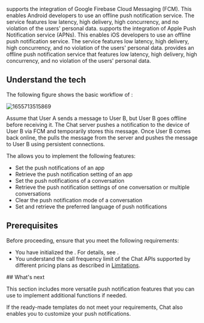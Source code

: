 
<PlatformWrapper notAllowed="android">
<PlatformWrapper notAllowed="ios">
<PlatformWrapper notAllowed="web">
<PlatformWrapper notAllowed="flutter">
<PlatformWrapper notAllowed="react-native">
<NoPush />
</PlatformWrapper>
</PlatformWrapper>
</PlatformWrapper>
</PlatformWrapper>
</PlatformWrapper>

<PlatformWrapper notAllowed="windows">
<PlatformWrapper notAllowed="unity">

<PlatformWrapper notAllowed="ios">
<PlatformWrapper notAllowed="web">
<Vg k="CHAT"/> supports the integration of Google Firebase Cloud Messaging (FCM). This enables Android developers to use an offline push notification service. The service features low latency, high delivery, high concurrency, and no violation of the users' personal data.
</PlatformWrapper>
</PlatformWrapper>

<PlatformWrapper platform="ios">
<Vg k="CHAT"/> supports the integration of Apple Push Notification service (APNs). This enables iOS developers to use an offline push notification service. The service features low latency, high delivery, high concurrency, and no violation of the users' personal data.
</PlatformWrapper>

<PlatformWrapper platform="web">
<Vg k="CHAT"/> provides an offline push notification service that features low latency, high delivery, high concurrency, and no violation of the users' personal data.
</PlatformWrapper>

## Understand the tech

<PlatformWrapper notAllowed="web">
The following figure shows the basic workflow of <Vg k="CHAT"/>:

![1655713515869](https://web-cdn.agora.io/docs-files/1655713515869)

Assume that User A sends a message to User B, but User B goes offline before receiving it. The Chat server pushes a notification to the device of User B via FCM and temporarily stores this message. Once User B comes back online, the <Vg k="CHAT_ SDK"/> pulls the message from the server and pushes the message to User B using persistent connections.
</PlatformWrapper>

<PlatformWrapper platform="web">
The <Vg k="CHAT_ SDK"/> allows you to implement the following features:

- Set the push notifications of an app
- Retrieve the push notification setting of an app
- Set the push notifications of a conversation
- Retrieve the push notification settings of one conversation or multiple conversations
- Clear the push notification mode of a conversation
- Set and retrieve the preferred language of push notifications
</PlatformWrapper>

## Prerequisites

Before proceeding, ensure that you meet the following requirements:
- You have initialized the <Vg k="CHAT_ SDK"/>. For details, see <Link to="../get-started/get-started-sdk"><Vg k="GET_STARTED"/></Link>.
- You understand the call frequency limit of the Chat APIs supported by different pricing plans as described in [Limitations](../reference/limitations).

<ProjectImplement />

<ProjectSetup />

<PlatformWrapper notAllowed="react-native">
## What's next

This section includes more versatile push notification features that you can use to implement additional functions if needed.

If the ready-made templates do not meet your requirements, Chat also enables you to customize your push notifications.

<WhatsNext />
</PlatformWrapper>

</PlatformWrapper>
</PlatformWrapper>